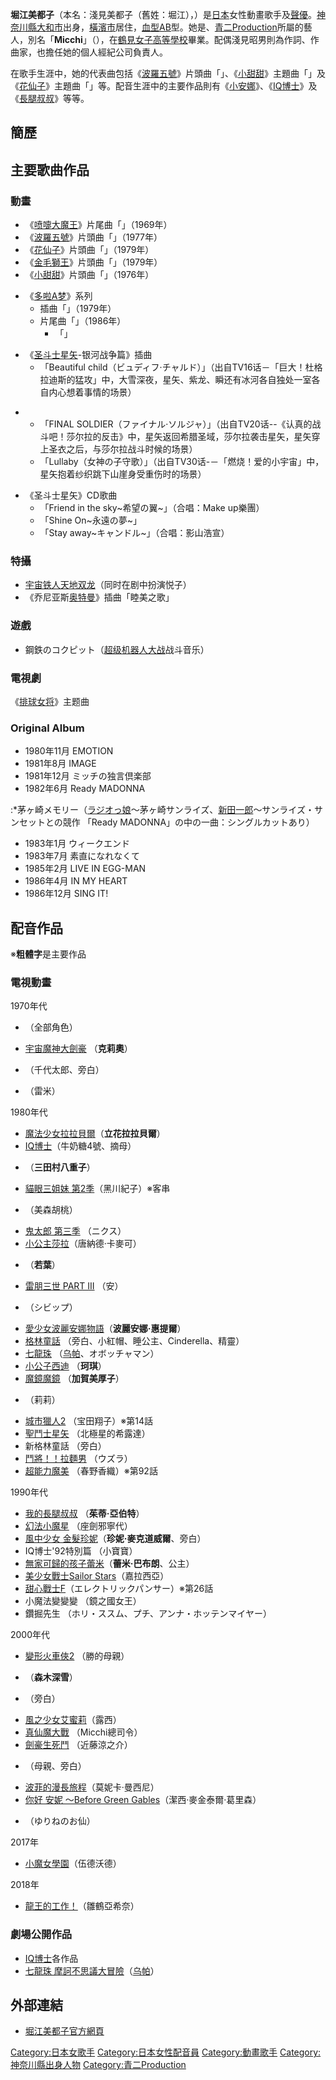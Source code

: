 {{noteTA
|G1=Anime
|1=zh-hk:IQ博士;zh-tw:機器娃娃與怪博士;
}}

{{Infobox entertainer
| Name = 堀江美都子
| Background = 女藝人
| real_name  = {{lang|ja|浅見 美都子}}
| nickname   = {{lang|ja|ミッチ}}<br />动画歌曲女王（{{lang-ja|アニソンの女王}}）
| Birth_name = 堀江 美都子
| Born = {{birth date and age|1957|3|8}}
| Died = 
| Origin = {{JPN}}[[神奈川縣|神奈川縣]][[大和市|大和市]] 
| Instrument = [[歌|歌]]
| Genre = [[動畫歌曲|動畫歌曲]]
| Occupation = [[歌手|歌手]]、[[声優|声優]]
| Years_active = 1969年至今（[[紅三四郎|紅三四郎]]）～<br />※聲優業於1978年<br />（[[宇宙魔神大劍豪|宇宙魔神大劍豪]]）開始
| Label = [[日本古倫美亞|日本古倫美亞]]
| spouse = [[淺見昭男|淺見昭男]]
| Associated_acts = 
| Influences = 
| URL = [http://www.micchi.net/ {{lang|ja|堀江美都子・ミッチネット}}]
| Current_members = 
| Past_members = 
}}
{{Japanese|japanese=堀江 美都子|kana=ほりえ みつこ|romaji=Horie Mitsuko}}

'''堀江美都子'''（本名：淺見美都子（舊姓：堀江），{{bd|1957年|3月8日}}）是[[日本|日本]]女性動畫歌手及[[日本配音員|聲優]]。[[神奈川縣|神奈川縣]][[大和市|大和市]]出身，[[橫濱市|橫濱市]]居住，[[血型|血型]]AB型。她是{{lang|ja|エディット}}、[[青二Production|青二Production]]所屬的藝人，別名「'''Micchi'''」（{{lang|ja|ミッチ}}），在[[鶴見女子高等學校|鶴見女子高等學校]]畢業。配偶淺見昭男則為作詞、作曲家，也擔任她的個人經紀公司負責人。

在歌手生涯中，她的代表曲包括《[[波羅五號|波羅五號]]》片頭曲「{{lang|ja|ボルテスVのうた}}」、《[[小甜甜|小甜甜]]》主題曲「{{lang|ja|キャンディ・キャンディ}}」及《[[花仙子|花仙子]]》主題曲「{{lang|ja|花の子ルンルン}}」等。配音生涯中的主要作品則有《[[小安娜|小安娜]]》、《[[IQ博士|IQ博士]]》及《[[長腿叔叔|長腿叔叔]]》等等。

==簡歷==

==主要歌曲作品==
===動畫===
* 《[[喷嚏大魔王|喷嚏大魔王]]》片尾曲「{{lang|ja|アクビ娘の歌}}」（1969年）
* 《[[波羅五號|波羅五號]]》片頭曲「{{lang|ja|ボルテスVのうた}}」（1977年） 
*《[[花仙子|花仙子]]》片頭曲「{{lang|ja|花の子ルンルン}}」（1979年）
*《[[金毛獅王|金毛獅王]]》片頭曲「{{lang|ja|ダルタニアスの歌}}」（1979年）
* 《[[小甜甜|小甜甜]]》片頭曲「{{lang|ja|キャンディ・キャンディ}}」（1976年）

*《[[多啦A梦|多啦A梦]]》系列
** 插曲「{{lang|ja|キミのなかののび太}}」（1979年）
** 片尾曲「{{lang|ja|ぼくたち地球人}}」（1986年）
*** 「{{lang|ja|青空っていいな}}」

* 《[[圣斗士星矢|圣斗士星矢]]-银河战争篇》插曲  
**「Beautiful child（ビュディフ·チャルド）」（出自TV16话－「巨大！杜格拉迪斯的猛攻」中，大雪深夜，星矢、紫龙、瞬还有冰河各自独处一室各自内心想着事情的场景）

**「FINAL SOLDIER（ファイナル·ソルジャ）」（出自TV20话--《认真的战斗吧！莎尔拉的反击》中，星矢返回希腊圣域，莎尔拉袭击星矢，星矢穿上圣衣之后，与莎尔拉战斗时候的场景）
**「Lullaby（女神の子守歌）」（出自TV30话-－「燃烧！爱的小宇宙」中，星矢抱着纱织跳下山崖身受重伤时的场景）

* 《圣斗士星矢》CD歌曲  
** 「Friend in the sky~希望の翼~」（合唱：Make up樂團）
** 「Shine On~永遠の夢~」
** 「Stay away~キャンドル~」（合唱：影山浩宣）

===特攝===

* [[宇宙铁人天地双龙|宇宙铁人天地双龙]]（同时在剧中扮演悦子）
* 《乔尼亚斯[[奥特曼|奥特曼]]》插曲「睦美之歌」

=== 遊戲 ===
* 鋼鉄のコクピット（[[超级机器人大战|超级机器人大战]]战斗音乐）

===電視劇===
《[[排球女将|排球女将]]》主题曲
===Original Album===
*1980年11月 EMOTION
*1981年8月 IMAGE
*1981年12月 ミッチの独言倶楽部
*1982年6月 Ready MADONNA
:*茅ヶ崎メモリー（[[ラジオっ娘|ラジオっ娘]]～茅ヶ崎サンライズ、[[新田一郎|新田一郎]]～サンライズ・サンセットとの競作 「Ready MADONNA」の中の一曲：シングルカットあり）
*1983年1月 ウィークエンド
*1983年7月 素直になれなくて
*1985年2月 LIVE IN EGG-MAN
*1986年4月 IN MY HEART
*1986年12月 SING IT!

{{listdev}}

==配音作品==
※'''粗體字'''是主要作品 
===電視動畫===
; 1970年代
* {{tsl|en|Musti (character)|Musti}} （全部角色）
* [[宇宙魔神大劍王|宇宙魔神大劍豪]] （'''克莉奧'''）
* {{link-ja|樹熊的冒險|コラルの探検}} （千代太郎、旁白）
* {{link-ja|大恐龍時代|大恐竜時代}} （雷米）

; 1980年代
* [[魔法少女拉拉貝爾|魔法少女拉拉貝爾]]（'''立花拉拉貝爾'''）
* [[IQ博士|IQ博士]]（牛奶糖4號、摘母）
* {{link-ja|愛我騎士|愛してナイト}} （'''三田村八重子'''）
* [[貓眼三姐妹|貓眼三姐妹 第2季]]（黑川紀子）※客串
* {{tsl|yue|Wingman|夢戰士Wingman}} （美森胡桃）
* [[鬼太郎|鬼太郎 第三季]] （ニクス）
* [[小公主莎拉|小公主莎拉]]（唐納德·卡麥可）
* {{link-ja|職業高爾夫猿猴|プロゴルファー猿}} （'''若葉'''）
* [[雷朋三世|雷朋三世 PART III]] （安）
* {{tsl|ja|宇宙船サジタリウス|宇宙船Sagittarius}} （シビップ）
* [[愛少女波麗安娜物語|愛少女波麗安娜物語]]（'''波麗安娜·惠提爾'''）
* [[格林童話|格林童話]] （旁白、小紅帽、睡公主、Cinderella、精靈）
* [[七龍珠_(動畫)|七龍珠]] （[[乌帕|乌帕]]、オボッチャマン）
* [[小公子西迪|小公子西迪]] （'''珂琪'''）
* [[甜蜜小天使|魔鏡魔鏡]] （'''加賀美厚子'''）
* {{tsl|ja|いきなりダゴン|いきなりダゴン}} （莉莉）
* [[城市猎人|城市獵人2]] （宝田翔子）※第14話
* [[聖鬥士星矢|聖鬥士星矢]] （北極星的希露達）
* 新格林童話 （旁白）
* [[鬥將！！拉麵男|鬥將！！拉麵男]] （ウズラ）
* [[超能力魔美|超能力魔美]] （春野香織）※第92話

; 1990年代
* [[我的長腿叔叔|我的長腿叔叔]] （'''茱蒂·亞伯特'''）
* [[幻法小魔星|幻法小魔星]] （座劍邪寧代）
* [[風中少女_金髮珍妮|風中少女 金髮珍妮]]（'''珍妮·麥克道威爾'''、旁白）
* IQ博士'92特別篇 （小寶寶）
* [[無家可歸的孩子蕾米|無家可歸的孩子蕾米]]（'''蕾米·巴布朗'''、公主）
* [[美少女戰士|美少女戰士Sailor Stars]]（嘉拉西亞）
* [[甜心戰士|甜心戰士F]]（エレクトリックパンサー）※第26話
* 小魔法變變變 （鏡之國女王）
* 鑽掘先生 （ホリ・ススム、プチ、アンナ・ホッテンマイヤー）

;2000年代
* [[變形火車俠2|變形火車俠2]] （勝的母親）
* {{tsl|ja|潜水艦スーパー99|Submarine Super 99}} （'''森木深雪'''）
* {{tsl|ja|モンチッチ|Monchhichi}} （旁白）
* [[風之少女艾蜜莉|風之少女艾蜜莉]]（露西）
* [[真仙魔大戰|真仙魔大戰]] （Micchi總司令）
* [[劍豪生死鬥|劍豪生死鬥]] （近藤涼之介）
* {{tsl|ja|人形アニメーション リカちゃん|人偶動畫 利佳}} （母親、旁白）
* [[波菲的漫長旅程|波菲的漫長旅程]]（莫妮卡·曼西尼）
* [[你好_安妮_～Before_Green_Gables|你好 安妮 ～Before Green Gables]]（潔西·麥金泰爾·葛里森）
* {{tsl|ja|ねぎぼうずのあさたろう|ねぎぼうずのあさたろう}} （ゆりねのお仙）

; 2017年
* [[小魔女學園|小魔女學園]]（伍德沃德）

; 2018年
* [[龍王的工作！|龍王的工作！]]（雛鶴亞希奈）

===劇場公開作品===
* [[IQ博士|IQ博士]]各作品
* [[七龙珠|七龍珠 摩訶不思議大冒險]]（[[乌帕|乌帕]]）

==外部連結==
*{{ja}} [http://www.micchi.net/ 堀江美都子官方網頁] {{Wayback|url=http://www.micchi.net/ |date=20210218061911 }}

{{青二Production}}
{{Authority control}}
{{DEFAULTSORT:Horie Mitsuko}}
[[Category:日本女歌手|Category:日本女歌手]]
[[Category:日本女性配音員|Category:日本女性配音員]]
[[Category:動畫歌手|Category:動畫歌手]]
[[Category:神奈川縣出身人物|Category:神奈川縣出身人物]]
[[Category:青二Production|Category:青二Production]]
